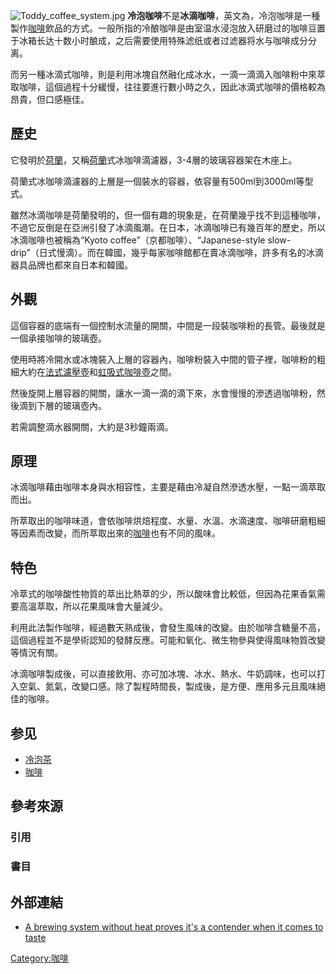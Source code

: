 {{merge from|冰滴機|time=2018-04-17T13:43:58+00:00}}
{{多個問題|
{{refimprove|time=2012-04-29T15:19:52+00:00}}
{{tone|time=2012-04-29T15:19:52+00:00}}
{{Disputed|time=2021-11-20T01:32:57+00:00}}
}}
[[File:Toddy_coffee_system.jpg|thumb]]
'''冷泡咖啡'''不是'''冰滴咖啡'''，英文為{{lang|en|'''Ice Drip coffee'''}}，冷泡咖啡是一種製作[[咖啡|咖啡]]飲品的方式。一般所指的冷酿咖啡是由室温水浸泡放入研磨过的咖啡豆置于冰箱长达十数小时酿成，之后需要使用特殊滤纸或者过滤器将水与咖啡成分分离。

而另一種冰滴式咖啡，則是利用冰塊自然融化成冰水，一滴一滴滴入咖啡粉中來萃取咖啡，這個過程十分緩慢，往往要進行數小時之久，因此冰滴式咖啡的價格較為昂貴，但口感極佳。

==歷史==
它發明於[[荷蘭|荷蘭]]，又稱[[荷蘭|荷蘭]]式冰咖啡滴濾器，3-4層的玻璃容器架在木座上。

荷蘭式冰咖啡滴濾器的上層是一個裝水的容器，依容量有500ml到3000ml等型式。

雖然冰滴咖啡是荷蘭發明的，但一個有趣的現象是，在荷蘭幾乎找不到這種咖啡，不過它反倒是在亞洲引發了冰滴風潮。在日本，冰滴咖啡已有幾百年的歷史，所以冰滴咖啡也被稱為“Kyoto coffee”（京都咖啡）、“Japanese-style slow-drip”（日式慢滴）。而在韓國，幾乎每家咖啡館都在賣冰滴咖啡，許多有名的冰滴器具品牌也都來自日本和韓國。

==外觀==
這個容器的底端有一個控制水流量的開關，中間是一段裝咖啡粉的長管。最後就是一個承接咖啡的玻璃壺。

使用時將冷開水或冰塊裝入上層的容器內，咖啡粉裝入中間的管子裡，咖啡粉的粗細大約在[[法式濾壓壺|法式濾壓壺]]和[[虹吸式咖啡壺|虹吸式咖啡壺]]之間。

然後旋開上層容器的開關，讓水一滴一滴的滴下來，水會慢慢的滲透過咖啡粉，然後滴到下層的玻璃壺內。

若需調整滴水器開關，大約是3秒鐘兩滴。

==原理==
冰滴咖啡藉由咖啡本身與水相容性，主要是藉由冷凝自然滲透水壓，一點一滴萃取而出。

所萃取出的咖啡味道，會依咖啡烘焙程度、水量、水溫、水滴速度、咖啡研磨粗細等因素而改變，而所萃取出來的[[咖啡|咖啡]]也有不同的風味。

==特色==
冷萃式的咖啡酸性物質的萃出比熱萃的少，所以酸味會比較低，但因為花果香氣需要高溫萃取，所以花果風味會大量減少。

利用此法製作咖啡，經過數天熟成後，會發生風味的改變。由於咖啡含糖量不高，這個過程並不是學術認知的發酵反應。可能和氧化、微生物參與使得風味物質改變等情況有關。

冰滴咖啡製成後，可以直接飲用、亦可加冰塊、冰水、熱水、牛奶調味，也可以打入空氣、氮氣，改變口感。除了製程時間長，製成後，是方便、應用多元且風味絕佳的咖啡。

==参见==
*[[冷泡茶|冷泡茶]]
*[[咖啡|咖啡]]

== 參考來源 ==
=== 引用 ===
{{reflist|2}}

===書目===

==外部連結==
{{commonscat|cold brew}}
* [http://www.msnbc.msn.com/id/5728227/from/RL.3 A brewing system without heat proves it's a contender when it comes to taste]{{Wayback|url=http://www.msnbc.msn.com/id/5728227/from/RL.3 |date=20090331062607 }}


{{coffee}}

[[Category:咖啡|Category:咖啡]]